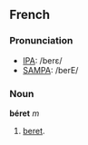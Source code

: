 ==French==
===Pronunciation===
*[[w:IPA|IPA]]: /berɛ/
*[[w:SAMPA|SAMPA]]: /berE/

===Noun===
'''béret''' ''m''

#[[beret]].